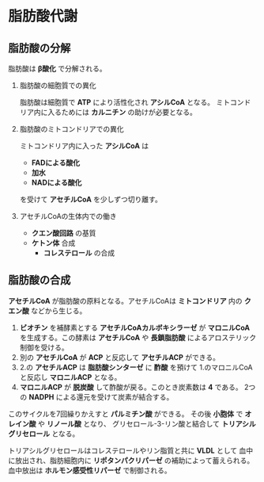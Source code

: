 # 脂肪酸代謝

## 脂肪酸の分解

脂肪酸は **β酸化** で分解される。

1.  脂肪酸の細胞質での異化

    脂肪酸は細胞質で **ATP** により活性化され **アシルCoA** となる。
    ミトコンドリア内に入るためには **カルニチン** の助けが必要となる。

2.  脂肪酸のミトコンドリアでの異化

    ミトコンドリア内に入った **アシルCoA** は

    - **FADによる酸化**
    - **加水**
    - **NADによる酸化**

    を受けて **アセチルCoA** を少しずつ切り離す。

3.  アセチルCoAの生体内での働き

    - **クエン酸回路** の基質
    - **ケトン体** 合成
      - **コレステロール** の合成

## 脂肪酸の合成

**アセチルCoA** が脂肪酸の原料となる。アセチルCoAは **ミトコンドリア**
内の **クエン酸** などから生じる。

1.  **ビオチン** を補酵素とする **アセチルCoAカルボキシラーゼ** が
    **マロニルCoA** を生成する。この酵素は **アセチルCoA** や
    **長鎖脂肪酸** によるアロステリック制御を受ける。
2.  別の **アセチルCoA** が **ACP** と反応して **アセチルACP**
    ができる。
3.  2.の **アセチルACP** は **脂肪酸シンターゼ** に **酢酸** を預けて
    1.のマロニルCoAと反応し **マロニルACP** となる。
4.  **マロニルACP** が **脱炭酸** して酢酸が戻る。このとき炭素数は **4**
    である。 2つの **NADPH** による還元を受けて炭素が結合する。

このサイクルを7回繰りかえすと **パルミチン酸** ができる。 その後
**小胞体** で **オレイン酸** や **リノール酸** となり、
グリセロール-3-リン酸と結合して **トリアシルグリセロール** となる。

トリアシルグリセロールはコレステロールやリン脂質と共に **VLDL** として
血中に放出され、脂肪細胞内に **リポタンパクリパーゼ** の補助によって蓄えられる。
血中放出は **ホルモン感受性リパーゼ** で制御される。
